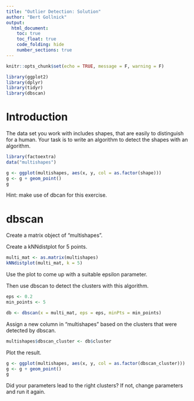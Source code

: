 ```yaml
---
title: "Outlier Detection: Solution"
author: "Bert Gollnick"
output: 
  html_document:
    toc: true
    toc_float: true
    code_folding: hide
    number_sections: true
---
```


```r
knitr::opts_chunk$set(echo = TRUE, message = F, warning = F)
```

```r
library(ggplot2)
library(dplyr)
library(tidyr)
library(dbscan)
```


# Introduction

The data set you work with includes shapes, that are easily to distinguish for a human. Your task is to write an algorithm to detect the shapes with an algorithm.

```r
library(factoextra)
data("multishapes")
```

```r
g <- ggplot(multishapes, aes(x, y, col = as.factor(shape)))
g <- g + geom_point()
g
```

Hint: make use of dbcan for this exercise.

# dbscan

Create a matrix object of "multishapes".

Create a kNNdistplot for 5 points.

```r
multi_mat <- as.matrix(multishapes)
kNNdistplot(multi_mat, k = 5)
```

Use the plot to come up with a suitable epsilon parameter. 

Then use dbscan to detect the clusters with this algorithm.

```r
eps <- 0.2
min_points <- 5

db <- dbscan(x = multi_mat, eps = eps, minPts = min_points)
```


Assign a new column in "multishapes" based on the clusters that were detected by dbscan.

```r
multishapes$dbscan_cluster <- db$cluster
```

Plot the result.

```r
g <- ggplot(multishapes, aes(x, y, col = as.factor(dbscan_cluster)))
g <- g + geom_point()
g
```

Did your parameters lead to the right clusters? If not, change parameters and run it again.

